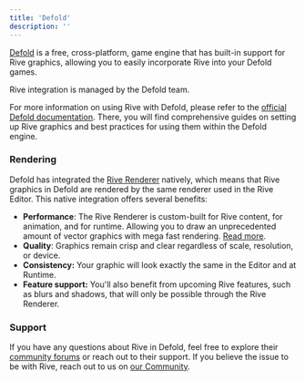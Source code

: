```yaml
---
title: 'Defold'
description: ''
---
```


[Defold](https://defold.com/) is a free, cross-platform, game engine that has built-in support for Rive graphics, allowing you to easily incorporate Rive into your Defold games.

<Note>
 Rive integration is managed by the Defold team.
</Note>

For more information on using Rive with Defold, please refer to the [official Defold documentation](https://defold.com/extension-rive/). There, you will find comprehensive guides on setting up Rive graphics and best practices for using them within the Defold engine.

### Rendering

Defold has integrated the [Rive Renderer](https://rive.app/renderer) natively, which means that Rive graphics in Defold are rendered by the same renderer used in the Rive Editor. This native integration offers several benefits:

- **Performance**: The Rive Renderer is custom-built for Rive content, for animation, and for runtime. Allowing you to draw an unprecedented amount of vector graphics with mega fast rendering. [Read more](https://rive.app/blog/rive-renderer-now-open-source-and-available-on-all-platforms).
- **Quality**: Graphics remain crisp and clear regardless of scale, resolution, or device.
- **Consistency:** Your graphic will look exactly the same in the Editor and at Runtime.
- **Feature support:** You'll also benefit from upcoming Rive features, such as blurs and shadows, that will only be possible through the Rive Renderer.

### Support

If you have any questions about Rive in Defold, feel free to explore their [community forums](https://forum.defold.com/) or reach out to their support. If you believe the issue to be with Rive, reach out to us on [our Community](https://community.rive.app/c/support/).